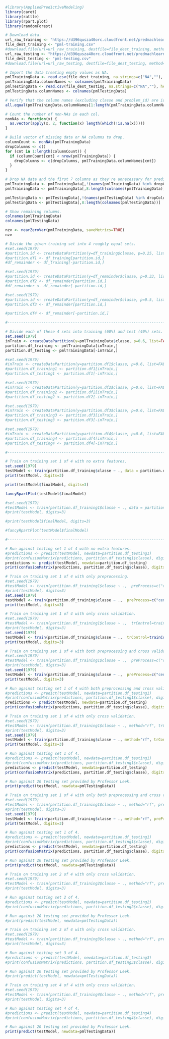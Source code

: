 ```r
#library(AppliedPredictiveModeling)
library(caret)
library(rattle)
library(rpart.plot)
library(randomForest)

# Download data.
url_raw_training <- "https://d396qusza40orc.cloudfront.net/predmachlearn/pml-training.csv"
file_dest_training <- "pml-training.csv"
#download.file(url=url_raw_training, destfile=file_dest_training, method="curl")
url_raw_testing <- "https://d396qusza40orc.cloudfront.net/predmachlearn/pml-testing.csv"
file_dest_testing <- "pml-testing.csv"
#download.file(url=url_raw_testing, destfile=file_dest_testing, method="curl")
```
```r
# Import the data treating empty values as NA.
pmlTrainingData <- read.csv(file_dest_training, na.strings=c("NA",""), header=TRUE)
pmlTrainingData.columnNames <- colnames(pmlTrainingData)
pmlTestingData <- read.csv(file_dest_testing, na.strings=c("NA",""), header=TRUE)
pmlTestingData.columnNames <- colnames(pmlTestingData)
```
```r
# Verify that the column names (excluding classe and problem_id) are identical in the training and test set.
all.equal(pmlTrainingData.columnNames[1:length(pmlTrainingData.columnNames)-1], pmlTestingData.columnNames[1:length(pmlTrainingData.columnNames)-1])
```
```r
# Count the number of non-NAs in each col.
nonNAs <- function(x) {
  as.vector(apply(x, 2, function(x) length(which(!is.na(x)))))
}
```
```r
# Build vector of missing data or NA columns to drop.
columnCount <- nonNAs(pmlTrainingData)
dropColumns <- c()
for (cnt in 1:length(columnCount)) {
  if (columnCount[cnt] < nrow(pmlTrainingData)) {
    dropColumns <- c(dropColumns, pmlTrainingData.columnNames[cnt])
  }
}
```
```r
# Drop NA data and the first 7 columns as they're unnecessary for predicting.
pmlTrainingData <- pmlTrainingData[,!(names(pmlTrainingData) %in% dropColumns)]
pmlTrainingData <- pmlTrainingData[,8:length(colnames(pmlTrainingData))]

pmlTestingData <- pmlTestingData[,!(names(pmlTestingData) %in% dropColumns)]
pmlTestingData <- pmlTestingData[,8:length(colnames(pmlTestingData))]

# Show remaining columns.
colnames(pmlTrainingData)
colnames(pmlTestingData)
```
```r
nzv <- nearZeroVar(pmlTrainingData, saveMetrics=TRUE)
nzv
```
```r
# Divide the given training set into 4 roughly equal sets.
#set.seed(1979)
#partition.id <- createDataPartition(y=df_training$classe, p=0.25, list=FALSE)
#partition.df1 <- df_training[partition.id,]
#df_remainder <- df_training[-partition.id,]

#set.seed(1979)
#partition.id <- createDataPartition(y=df_remainder$classe, p=0.33, list=FALSE)
#partition.df2 <- df_remainder[partition.id,]
#df_remainder <- df_remainder[-partition.id,]

#set.seed(1979)
#partition.id <- createDataPartition(y=df_remainder$classe, p=0.5, list=FALSE)
#partition.df3 <- df_remainder[partition.id,]

#partition.df4 <- df_remainder[-partition.id,]

#-----------------------------------------------------------------------------------------

# Divide each of these 4 sets into training (60%) and test (40%) sets.
set.seed(1979)
inTrain <- createDataPartition(y=pmlTrainingData$classe, p=0.6, list=FALSE)
partition.df_training <- pmlTrainingData[inTrain,]
partition.df_testing <- pmlTrainingData[-inTrain,]

#set.seed(1979)
#inTrain <- createDataPartition(y=partition.df1$classe, p=0.6, list=FALSE)
#partition.df_training1 <- partition.df1[inTrain,]
#partition.df_testing1 <- partition.df1[-inTrain,]

#set.seed(1979)
#inTrain <- createDataPartition(y=partition.df2$classe, p=0.6, list=FALSE)
#partition.df_training2 <- partition.df2[inTrain,]
#partition.df_testing2 <- partition.df2[-inTrain,]

#set.seed(1979)
#inTrain <- createDataPartition(y=partition.df3$classe, p=0.6, list=FALSE)
#partition.df_training3 <- partition.df3[inTrain,]
#partition.df_testing3 <- partition.df3[-inTrain,]

#set.seed(1979)
#inTrain <- createDataPartition(y=partition.df4$classe, p=0.6, list=FALSE)
#partition.df_training4 <- partition.df4[inTrain,]
#partition.df_testing4 <- partition.df4[-inTrain,]

#-----------------------------------------------------------------------------------------
```
```r
# Train on training set 1 of 4 with no extra features.
set.seed(1979)
testModel <- train(partition.df_training$classe ~ ., data = partition.df_training, method="rpart")
print(testModel, digits=3)

print(testModel$finalModel, digits=3)

fancyRpartPlot(testModel$finalModel)

#set.seed(1979)
#testModel <- train(partition.df_training1$classe ~ ., data = partition.df_training1, method="rpart")
#print(testModel, digits=3)

#print(testModel$finalModel, digits=3)

#fancyRpartPlot(testModel$finalModel)

#-----------------------------------------------------------------------------------------
```
```r
# Run against testing set 1 of 4 with no extra features.
#predictions <- predict(testModel, newdata=partition.df_testing1)
#print(confusionMatrix(predictions, partition.df_testing1$classe), digits=4)
predictions <- predict(testModel, newdata=partition.df_testing)
print(confusionMatrix(predictions, partition.df_testing$classe), digits=4)
```
```r
# Train on training set 1 of 4 with only preprocessing.
#set.seed(1979)
#testModel <- train(partition.df_training1$classe ~ .,  preProcess=c("center", "scale"), data = partition.df_training1, method="rpart")
#print(testModel, digits=3)
set.seed(1979)
testModel <- train(partition.df_training$classe ~ .,  preProcess=c("center", "scale"), data = partition.df_training, method="rpart")
print(testModel, digits=3)
```
```r
# Train on training set 1 of 4 with only cross validation.
#set.seed(1979)
#testModel <- train(partition.df_training1$classe ~ .,  trControl=trainControl(method = "cv", number = 4), data = partition.df_training1, method="rpart")
#print(testModel, digits=3)
set.seed(1979)
testModel <- train(partition.df_training$classe ~ .,  trControl=trainControl(method = "cv", number = 4), data = partition.df_training, method="rpart")
print(testModel, digits=3)
```
```r
# Train on training set 1 of 4 with both preprocessing and cross validation.
#set.seed(1979)
#testModel <- train(partition.df_training1$classe ~ .,  preProcess=c("center", "scale"), trControl=trainControl(method = "cv", number = 4), data = partition.df_training1, method="rpart")
#print(testModel, digits=3)
set.seed(1979)
testModel <- train(partition.df_training$classe ~ .,  preProcess=c("center", "scale"), trControl=trainControl(method = "cv", number = 4), data = partition.df_training, method="rpart")
print(testModel, digits=3)
```
```r
# Run against testing set 1 of 4 with both preprocessing and cross validation.
#predictions <- predict(testModel, newdata=partition.df_testing1)
#print(confusionMatrix(predictions, partition.df_testing1$classe), digits=4)
predictions <- predict(testModel, newdata=partition.df_testing)
print(confusionMatrix(predictions, partition.df_testing$classe), digits=4)
```
```r
# Train on training set 1 of 4 with only cross validation.
#set.seed(1979)
#testModel <- train(partition.df_training1$classe ~ ., method="rf", trControl=trainControl(method = "cv", number = 4), data=partition.df_training1)
#print(testModel, digits=3)
set.seed(1979)
testModel <- train(partition.df_training$classe ~ ., method="rf", trControl=trainControl(method = "cv", number = 4), data=partition.df_training)
print(testModel, digits=3)
```
```r
# Run against testing set 1 of 4.
#predictions <- predict(testModel, newdata=partition.df_testing1)
#print(confusionMatrix(predictions, partition.df_testing1$classe), digits=4)
predictions <- predict(testModel, newdata=partition.df_testing)
print(confusionMatrix(predictions, partition.df_testing$classe), digits=4)
```
```r
# Run against 20 testing set provided by Professor Leek.
print(predict(testModel, newdata=pmlTestingData))
```
```r
# Train on training set 1 of 4 with only both preprocessing and cross validation.
#set.seed(1979)
#testModel <- train(partition.df_training1$classe ~ ., method="rf", preProcess=c("center", "scale"), trControl=trainControl(method = "cv", number = 4), data=partition.df_training1)
#print(testModel, digits=3)
set.seed(1979)
testModel <- train(partition.df_training$classe ~ ., method="rf", preProcess=c("center", "scale"), trControl=trainControl(method = "cv", number = 4), data=partition.df_training)
print(testModel, digits=3)
```
```r
# Run against testing set 1 of 4.
#predictions <- predict(testModel, newdata=partition.df_testing1)
#print(confusionMatrix(predictions, partition.df_testing1$classe), digits=4)
predictions <- predict(testModel, newdata=partition.df_testing)
print(confusionMatrix(predictions, partition.df_testing$classe), digits=4)
```
```r
# Run against 20 testing set provided by Professor Leek.
print(predict(testModel, newdata=pmlTestingData))
```
```r
# Train on training set 2 of 4 with only cross validation.
#set.seed(1979)
#testModel <- train(partition.df_training2$classe ~ ., method="rf", preProcess=c("center", "scale"), trControl=trainControl(method = "cv", number = 4), data=partition.df_training2)
#print(testModel, digits=3)

# Run against testing set 2 of 4.
#predictions <- predict(testModel, newdata=partition.df_testing2)
#print(confusionMatrix(predictions, partition.df_testing2$classe), digits=4)

# Run against 20 testing set provided by Professor Leek.
#print(predict(testModel, newdata=pmlTestingData))

# Train on training set 3 of 4 with only cross validation.
#set.seed(1979)
#testModel <- train(partition.df_training3$classe ~ ., method="rf", preProcess=c("center", "scale"), trControl=trainControl(method = "cv", number = 4), data=partition.df_training3)
#print(testModel, digits=3)

# Run against testing set 3 of 4.
#predictions <- predict(testModel, newdata=partition.df_testing3)
#print(confusionMatrix(predictions, partition.df_testing3$classe), digits=4)

# Run against 20 testing set provided by Professor Leek.
#print(predict(testModel, newdata=pmlTestingData))

# Train on training set 4 of 4 with only cross validation.
#set.seed(1979)
#testModel <- train(partition.df_training4$classe ~ ., method="rf", preProcess=c("center", "scale"), trControl=trainControl(method = "cv", number = 4), data=partition.df_training4)
#print(testModel, digits=3)

# Run against testing set 4 of 4.
#predictions <- predict(testModel, newdata=partition.df_testing4)
#print(confusionMatrix(predictions, partition.df_testing4$classe), digits=4)

# Run against 20 testing set provided by Professor Leek.
print(predict(testModel, newdata=pmlTestingData))
```
